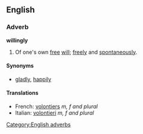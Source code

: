 ==English==
===Adverb===
'''willingly'''
#Of one's own [[free]] [[will]]; [[freely]] and [[spontaneously]].

====Synonyms====
*[[gladly]], [[happily]]

====Translations====
*French: [[volontiers]] ''m, f and plural''
*Italian: [[volontieri]] ''m, f and plural''

[[Category:English adverbs]]